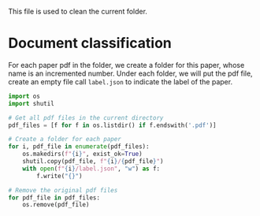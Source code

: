 This file is used to clean the current folder.

# Document classification

For each paper pdf in the folder, we create a folder for this paper, whose name is an incremented number. Under each folder, we will put the pdf file, create an empty file call `label.json` to indicate the label of the paper.

```python
import os
import shutil

# Get all pdf files in the current directory
pdf_files = [f for f in os.listdir() if f.endswith('.pdf')]

# Create a folder for each paper
for i, pdf_file in enumerate(pdf_files):
    os.makedirs(f"{i}", exist_ok=True)
    shutil.copy(pdf_file, f"{i}/{pdf_file}")
    with open(f"{i}/label.json", "w") as f:
        f.write("{}")

# Remove the original pdf files
for pdf_file in pdf_files:
    os.remove(pdf_file)





```